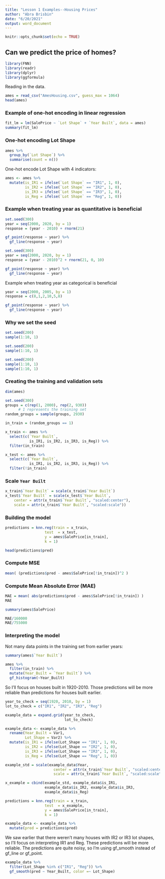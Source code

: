 ```yaml
---
title: "Lesson 1 Examples--Housing Prices"
author: "Abra Brisbin"
date: "6/20/2021"
output: word_document
---
```


```r
knitr::opts_chunk$set(echo = TRUE)
```

## Can we predict the price of homes?

```r
library(FNN)
library(readr)
library(dplyr)
library(ggformula)
```

Reading in the data.
```r
ames = read_csv("AmesHousing.csv", guess_max = 1064)
head(ames)
```




### Example of one-hot encoding in linear regression
```r
fit_lm = lm(SalePrice ~ `Lot Shape` + `Year Built`, data = ames)
summary(fit_lm)
```




### One-hot encoding Lot Shape
```r
ames %>%
  group_by(`Lot Shape`) %>%
  summarise(count = n())
```

One-hot encode Lot Shape with 4 indicators:
```r

ames <- ames %>%
  mutate(is_IR1 = ifelse(`Lot Shape` == "IR1", 1, 0),
         is_IR2 = ifelse(`Lot Shape` == "IR2", 1, 0),
         is_IR3 = ifelse(`Lot Shape` == "IR3", 1, 0),
         is_Reg = ifelse(`Lot Shape` == "Reg", 1, 0))

```


### Example when treating year as quantitative is beneficial
```r
set.seed(300)
year = seq(2000, 2020, by = 1)
response = (year - 2010) + rnorm(21)

gf_point(response ~ year) %>%
  gf_line(response ~ year)
```

```r
set.seed(300)
year = seq(2000, 2020, by = 1)
response = (year - 2010)^2 + rnorm(21, 0, 10)

gf_point(response ~ year) %>%
  gf_line(response ~ year)
```

Example when treating year as categorical is beneficial
```r
year = seq(2000, 2005, by = 1)
response = c(8,1,2,10,5,8)

gf_point(response ~ year) %>%
  gf_line(response ~ year)
```

### Why we set the seed
```r

set.seed(200)
sample(1:10, 1)
```

```r
set.seed(200)
sample(1:10, 1)
```

```r
set.seed(200)
sample(1:10, 1)
sample(1:10, 1)
```




### Creating the training and validation sets
```r
dim(ames)
```

```r

set.seed(300)
groups = c(rep(1, 2000), rep(2, 930)) 
      # 1 represents the training set
random_groups = sample(groups, 2930)

in_train = (random_groups == 1)
```



```r
x_train <- ames %>%
  select(c(`Year Built`, 
           is_IR1, is_IR2, is_IR3, is_Reg)) %>%
  filter(in_train)

x_test <- ames %>%
  select(c(`Year Built`, 
           is_IR1, is_IR2, is_IR3, is_Reg)) %>%
  filter(!in_train)
```




### Scale `Year Built`
```r
x_train$`Year Built` = scale(x_train$`Year Built`)
x_test$`Year Built` = scale(x_test$`Year Built`, 
    center = attr(x_train$`Year Built`, "scaled:center"),
    scale = attr(x_train$`Year Built`, "scaled:scale"))
```








### Building the model
```r
predictions = knn.reg(train = x_train, 
                  test  = x_test,
                  y = ames$SalePrice[in_train],
                  k = 1)

head(predictions$pred)
```








### Compute MSE
```r
mean( (predictions$pred - ames$SalePrice[!in_train])^2 )
```









### Compute Mean Absolute Error (MAE)
```r
MAE = mean( abs(predictions$pred - ames$SalePrice[!in_train]) )
MAE
```



```r
summary(ames$SalePrice)
```




```r
MAE/160000
MAE/755000
```












### Interpreting the model
Not many data points in the training set from earlier years:
```r
summary(ames$`Year Built`)

ames %>%
  filter(in_train) %>%
  mutate(Year_Built = `Year Built`) %>%
  gf_histogram(~Year_Built)
```

So I'll focus on houses built in 1920-2010.  Those predictions will be more reliable than predictions for houses built earlier.
```r
year_to_check = seq(1920, 2010, by = 1)
lot_to_check = c("IR1", "IR2", "IR3", "Reg")

example_data = expand.grid(year_to_check, 
                           lot_to_check)

example_data <- example_data %>%
  rename(Year_Built = Var1,
         Lot_Shape = Var2) %>%
  mutate(is_IR1 = ifelse(Lot_Shape == "IR1", 1, 0),
         is_IR2 = ifelse(Lot_Shape == "IR2", 1, 0),
         is_IR3 = ifelse(Lot_Shape == "IR3", 1, 0),
         is_Reg = ifelse(Lot_Shape == "Reg", 1, 0))

example_std = scale(example_data$Year, 
                      center = attr(x_train$`Year Built`, "scaled:center"),
                      scale = attr(x_train$`Year Built`, "scaled:scale"))

x_example = cbind(example_std, example_data$is_IR1, 
                  example_data$is_IR2, example_data$is_IR3,
                  example_data$is_Reg)
```

```r
predictions = knn.reg(train = x_train, 
                  test  = x_example,
                  y = ames$SalePrice[in_train],
                  k = 1)

example_data <- example_data %>%
  mutate(pred = predictions$pred)
```

We saw earlier that there weren't many houses with IR2 or IR3 lot shapes, so I'll focus on interpreting IR1 and Reg.  These predictions will be more reliable.  The predictions are quite noisy, so I'm using gf_smooth instead of gf_line or gf_point.
```r
example_data %>%
  filter(Lot_Shape %in% c("IR1", "Reg")) %>%
  gf_smooth(pred ~ Year_Built, color =~ Lot_Shape)
```

